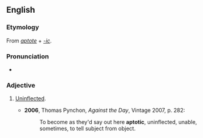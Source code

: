 ==English==

===Etymology===
From ''[[aptote]]'' + ''[[-ic]]''.

===Pronunciation===
* {{IPA|/æpˈtɒtɪk/}}

===Adjective===
{{en-adj}}

# {{context|grammar|linguistics|now|_|rare}} [[uninflected|Uninflected]].
#* '''2006''', Thomas Pynchon, ''Against the Day'', Vintage 2007, p. 282:
#*: To become as they'd say out here '''aptotic''', uninflected, unable, sometimes, to tell subject from object.